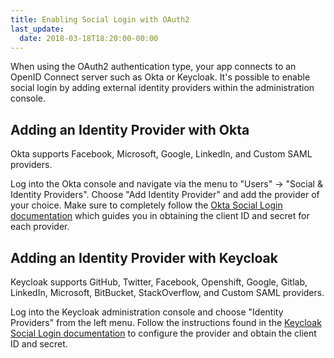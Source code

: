 ```yaml
---
title: Enabling Social Login with OAuth2
last_update:
  date: 2018-03-18T18:20:00-00:00
---
```


When using the OAuth2 authentication type, your app connects to an OpenID Connect server such as Okta or Keycloak.  It's possible to enable social login by adding external identity providers within the administration console.


## Adding an Identity Provider with Okta

Okta supports Facebook, Microsoft, Google, LinkedIn, and Custom SAML providers.

Log into the Okta console and navigate via the menu to "Users" -> "Social & Identity Providers".  Choose "Add Identity Provider" and add the provider of your choice.  Make sure to completely follow the [Okta Social Login documentation](https://developer.okta.com/authentication-guide/social-login/) which guides you in obtaining the client ID and secret for each provider.


## Adding an Identity Provider with Keycloak

Keycloak supports GitHub, Twitter, Facebook, Openshift, Google, Gitlab, LinkedIn, Microsoft, BitBucket, StackOverflow, and Custom SAML providers.

Log into the Keycloak administration console and choose "Identity Providers" from the left menu.  Follow the instructions found in the [Keycloak Social Login documentation](https://www.keycloak.org/docs/latest/server_admin/index.html#social-identity-providers) to configure the provider and obtain the client ID and secret.